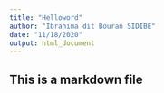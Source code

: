 ```yaml
---
title: "Helloword"
author: "Ibrahima dit Bouran SIDIBE"
date: "11/18/2020"
output: html_document
---
```


## This is a markdown file